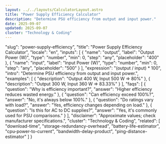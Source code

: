 ```yaml
---
layout: ../../layouts/CalculatorLayout.astro
title: "Power Supply Efficiency Calculator"
description: "Determine PSU efficiency from output and input power."
date: 2025-09-07
updated: 2025-09-07
cluster: "Technology & Coding"
---
```


  "slug": "power-supply-efficiency",
  "title": "Power Supply Efficiency Calculator",
  "locale": "en",
  "inputs": [
    {
      "name": "output",
      "label": "Output Power (W)",
      "type": "number",
      "min": 0,
      "step": "any",
      "placeholder": "400"
    },
    {
      "name": "input",
      "label": "Input Power (W)",
      "type": "number",
      "min": 0,
      "step": "any",
      "placeholder": "500"
    }
  ],
  "expression": "(output / input) * 100",
  "intro": "Determine PSU efficiency from output and input power.",
  "examples": [
    {
      "description": "Output 400 W, Input 500 W ⇒ 80%"
    },
    {
      "description": "Output 300 W, Input 360 W ⇒ 83.33%"
    }
  ],
  "faqs": [
    {
      "question": "Why is efficiency important?",
      "answer": "Higher efficiency reduces wasted energy."
    },
    {
      "question": "Can efficiency exceed 100%?",
      "answer": "No, it's always below 100%."
    },
    {
      "question": "Do ratings vary with load?",
      "answer": "Yes, efficiency changes depending on load."
    },
    {
      "question": "Is this for AC to DC supplies?",
      "answer": "Yes, it's commonly used for PSU comparisons."
    }
  ],
  "disclaimer": "Approximate values; check manufacturer specifications.",
  "cluster": "Technology & Coding",
  "related": [
    "download-time",
    "storage-redundancy-overhead",
    "battery-life-estimator",
    "cpu-power-to-current",
    "bandwidth-delay-product",
    "ping-distance-estimator"
  ]
}

<Calculator schema={schema} />
